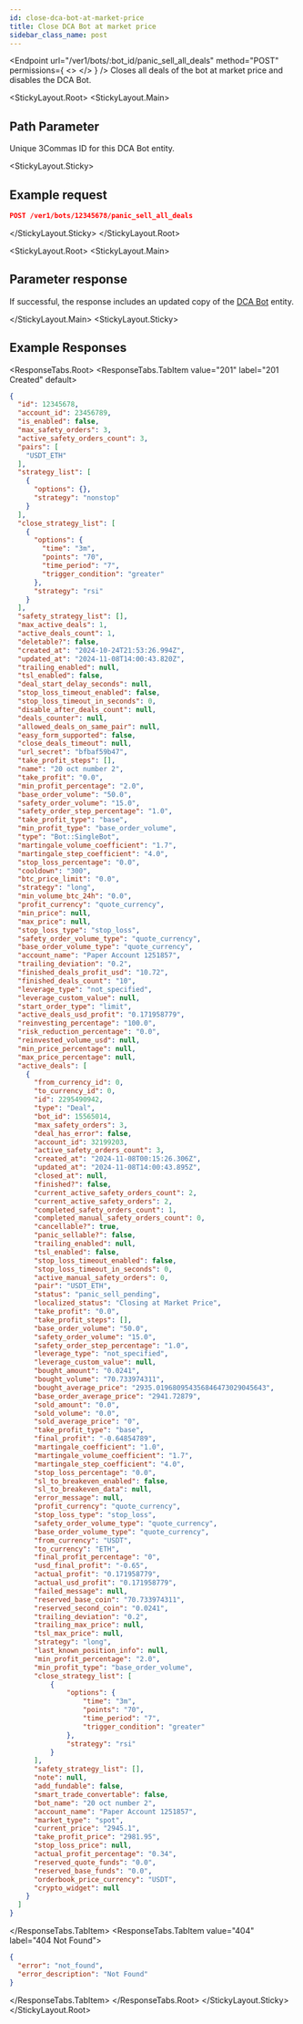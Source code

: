 ```yaml
---
id: close-dca-bot-at-market-price
title: Close DCA Bot at market price
sidebar_class_name: post
---
```




<Endpoint
  url="/ver1/bots/:bot_id/panic_sell_all_deals"
  method="POST"
  permissions={
    <>
      <Permission title="Permission" description="BOTS_WRITE" />
      <Permission title="Security" description="SIGNED" />
    </>
  }
/>
    Closes all deals of the bot at market price and disables the DCA Bot.

<StickyLayout.Root>
<StickyLayout.Main>

## Path Parameter

<ApiParam name='bot_id' type='integer' id="bot_id" required>
  Unique 3Commas ID for this DCA Bot entity.
</ApiParam>
</StickyLayout.Main>

<StickyLayout.Sticky>
##  Example request 

```json
POST /ver1/bots/12345678/panic_sell_all_deals
```
</StickyLayout.Sticky>
</StickyLayout.Root>

<StickyLayout.Root>
<StickyLayout.Main>
## Parameter response

If successful, the response includes an updated copy of the [DCA Bot](/dca-bot/0_dca_bot_entity.mdx) entity.

   </StickyLayout.Main>
<StickyLayout.Sticky>

##  Example Responses

<ResponseTabs.Root>
      <ResponseTabs.TabItem value="201" label="201 Created" default>
```json
{
  "id": 12345678,
  "account_id": 23456789,
  "is_enabled": false,
  "max_safety_orders": 3,
  "active_safety_orders_count": 3,
  "pairs": [
    "USDT_ETH"
  ],
  "strategy_list": [
    {
      "options": {},
      "strategy": "nonstop"
    }
  ],
  "close_strategy_list": [
    {
      "options": {
        "time": "3m",
        "points": "70",
        "time_period": "7",
        "trigger_condition": "greater"
      },
      "strategy": "rsi"
    }
  ],
  "safety_strategy_list": [],
  "max_active_deals": 1,
  "active_deals_count": 1,
  "deletable?": false,
  "created_at": "2024-10-24T21:53:26.994Z",
  "updated_at": "2024-11-08T14:00:43.820Z",
  "trailing_enabled": null,
  "tsl_enabled": false,
  "deal_start_delay_seconds": null,
  "stop_loss_timeout_enabled": false,
  "stop_loss_timeout_in_seconds": 0,
  "disable_after_deals_count": null,
  "deals_counter": null,
  "allowed_deals_on_same_pair": null,
  "easy_form_supported": false,
  "close_deals_timeout": null,
  "url_secret": "bfbaf59b47",
  "take_profit_steps": [],
  "name": "20 oct number 2",
  "take_profit": "0.0",
  "min_profit_percentage": "2.0",
  "base_order_volume": "50.0",
  "safety_order_volume": "15.0",
  "safety_order_step_percentage": "1.0",
  "take_profit_type": "base",
  "min_profit_type": "base_order_volume",
  "type": "Bot::SingleBot",
  "martingale_volume_coefficient": "1.7",
  "martingale_step_coefficient": "4.0",
  "stop_loss_percentage": "0.0",
  "cooldown": "300",
  "btc_price_limit": "0.0",
  "strategy": "long",
  "min_volume_btc_24h": "0.0",
  "profit_currency": "quote_currency",
  "min_price": null,
  "max_price": null,
  "stop_loss_type": "stop_loss",
  "safety_order_volume_type": "quote_currency",
  "base_order_volume_type": "quote_currency",
  "account_name": "Paper Account 1251857",
  "trailing_deviation": "0.2",
  "finished_deals_profit_usd": "10.72",
  "finished_deals_count": "10",
  "leverage_type": "not_specified",
  "leverage_custom_value": null,
  "start_order_type": "limit",
  "active_deals_usd_profit": "0.171958779",
  "reinvesting_percentage": "100.0",
  "risk_reduction_percentage": "0.0",
  "reinvested_volume_usd": null,
  "min_price_percentage": null,
  "max_price_percentage": null,
  "active_deals": [
    {
      "from_currency_id": 0,
      "to_currency_id": 0,
      "id": 2295490942,
      "type": "Deal",
      "bot_id": 15565014,
      "max_safety_orders": 3,
      "deal_has_error": false,
      "account_id": 32199203,
      "active_safety_orders_count": 3,
      "created_at": "2024-11-08T00:15:26.306Z",
      "updated_at": "2024-11-08T14:00:43.895Z",
      "closed_at": null,
      "finished?": false,
      "current_active_safety_orders_count": 2,
      "current_active_safety_orders": 2,
      "completed_safety_orders_count": 1,
      "completed_manual_safety_orders_count": 0,
      "cancellable?": true,
      "panic_sellable?": false,
      "trailing_enabled": null,
      "tsl_enabled": false,
      "stop_loss_timeout_enabled": false,
      "stop_loss_timeout_in_seconds": 0,
      "active_manual_safety_orders": 0,
      "pair": "USDT_ETH",
      "status": "panic_sell_pending",
      "localized_status": "Closing at Market Price",
      "take_profit": "0.0",
      "take_profit_steps": [],
      "base_order_volume": "50.0",
      "safety_order_volume": "15.0",
      "safety_order_step_percentage": "1.0",
      "leverage_type": "not_specified",
      "leverage_custom_value": null,
      "bought_amount": "0.0241",
      "bought_volume": "70.733974311",
      "bought_average_price": "2935.019680954356846473029045643",
      "base_order_average_price": "2941.72879",
      "sold_amount": "0.0",
      "sold_volume": "0.0",
      "sold_average_price": "0",
      "take_profit_type": "base",
      "final_profit": "-0.64854789",
      "martingale_coefficient": "1.0",
      "martingale_volume_coefficient": "1.7",
      "martingale_step_coefficient": "4.0",
      "stop_loss_percentage": "0.0",
      "sl_to_breakeven_enabled": false,
      "sl_to_breakeven_data": null,
      "error_message": null,
      "profit_currency": "quote_currency",
      "stop_loss_type": "stop_loss",
      "safety_order_volume_type": "quote_currency",
      "base_order_volume_type": "quote_currency",
      "from_currency": "USDT",
      "to_currency": "ETH",
      "final_profit_percentage": "0",
      "usd_final_profit": "-0.65",
      "actual_profit": "0.171958779",
      "actual_usd_profit": "0.171958779",
      "failed_message": null,
      "reserved_base_coin": "70.733974311",
      "reserved_second_coin": "0.0241",
      "trailing_deviation": "0.2",
      "trailing_max_price": null,
      "tsl_max_price": null,
      "strategy": "long",
      "last_known_position_info": null,
      "min_profit_percentage": "2.0",
      "min_profit_type": "base_order_volume",
      "close_strategy_list": [
          {
              "options": {
                  "time": "3m",
                  "points": "70",
                  "time_period": "7",
                  "trigger_condition": "greater"
              },
              "strategy": "rsi"
          }
      ],
      "safety_strategy_list": [],
      "note": null,
      "add_fundable": false,
      "smart_trade_convertable": false,
      "bot_name": "20 oct number 2",
      "account_name": "Paper Account 1251857",
      "market_type": "spot",
      "current_price": "2945.1",
      "take_profit_price": "2981.95",
      "stop_loss_price": null,
      "actual_profit_percentage": "0.34",
      "reserved_quote_funds": "0.0",
      "reserved_base_funds": "0.0",
      "orderbook_price_currency": "USDT",
      "crypto_widget": null
    }
  ]
}
```
</ResponseTabs.TabItem>
<ResponseTabs.TabItem value="404" label="404 Not Found">

```json
{
  "error": "not_found",
  "error_description": "Not Found"
}
```
</ResponseTabs.TabItem>
</ResponseTabs.Root>
   </StickyLayout.Sticky>
</StickyLayout.Root>